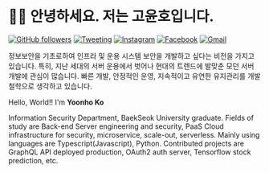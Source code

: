# 🙋‍♂️ 안녕하세요. 저는 고윤호입니다.

[![GitHub followers](https://img.shields.io/github/followers/yoonhoGo.svg?style=social&label=Follow&maxAge=2592000)](https://github.com/yoonhoGo?tab=followers)
[![Tweeting](https://img.shields.io/twitter/follow/yoonho_go?style=social)](https://twitter.com/yoonho_go)
[![Instagram](https://img.shields.io/badge/instagram-ynh_g-default?logo=instagram&style=social)](https://instagram.com/ynh_g)
[![Facebook](https://img.shields.io/badge/facebook-goyoonho-default?logo=facebook&style=social)](https://facebook.com/goyoonho)
[![Gmail](https://img.shields.io/badge/gmail-lylisha@gmail.com-default?style=social&logo=gmail&link=mailto:lylisha@gmail.com)](mailto:lylisha@gmail.com)

정보보안을 기초로하여 인프라 및 운용 시스템 보안을 개발하고
싶다는 비전을 가지고 있습니다. 특히, 지난 세대의 서버 운용에서
벗어나 현대의 트렌드에 발맞춘 모던 서버 개발에 관심이
많습니다. 빠른 개발, 안정적인 운영, 지속적이고 유연한
유지관리를 개발 철학으로 생각하고 있습니다.

Hello, World!! I'm **Yoonho Ko**

Information Security Department, BaekSeok University
graduate. Fields of study are Back-end Server engineering
and security, PaaS Cloud infrastructure for security,
microservice, scale-out, serverless. Mainly using languages
are Typescript(Javascript), Python. Contributed projects are
GraphQL API deployed production, OAuth2 auth server,
Tensorflow stock prediction, etc.
